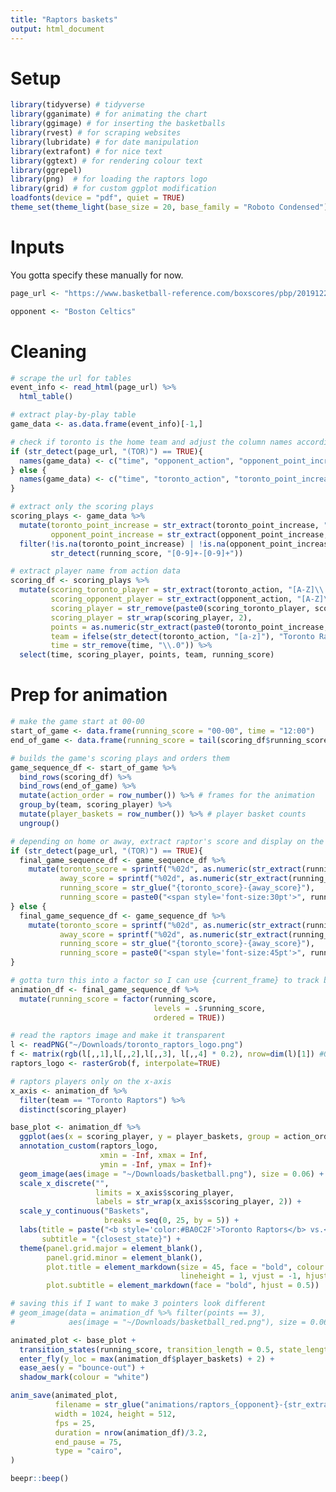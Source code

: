 ```yaml
---
title: "Raptors baskets"
output: html_document
---
```


# Setup

```r
library(tidyverse) # tidyverse
library(gganimate) # for animating the chart
library(ggimage) # for inserting the basketballs
library(rvest) # for scraping websites
library(lubridate) # for date manipulation
library(extrafont) # for nice text
library(ggtext) # for rendering colour text
library(ggrepel) 
library(png)  # for loading the raptors logo
library(grid) # for custom ggplot modification
loadfonts(device = "pdf", quiet = TRUE)
theme_set(theme_light(base_size = 20, base_family = "Roboto Condensed"))
```

# Inputs

You gotta specify these manually for now.

```r
page_url <- "https://www.basketball-reference.com/boxscores/pbp/201912250TOR.html"
```

```r
opponent <- "Boston Celtics"
```

# Cleaning 

```r
# scrape the url for tables
event_info <- read_html(page_url) %>%
  html_table()

# extract play-by-play table
game_data <- as.data.frame(event_info)[-1,]

# check if toronto is the home team and adjust the column names accordingly
if (str_detect(page_url, "(TOR)") == TRUE){
  names(game_data) <- c("time", "opponent_action", "opponent_point_increase", "running_score", "toronto_point_increase", "toronto_action")
} else {
  names(game_data) <- c("time", "toronto_action", "toronto_point_increase", "running_score", "opponent_point_increase", "opponent_action")
}
```

```r
# extract only the scoring plays
scoring_plays <- game_data %>%
  mutate(toronto_point_increase = str_extract(toronto_point_increase, "[0-9]"),
         opponent_point_increase = str_extract(opponent_point_increase, "[0-9]")) %>%
  filter(!is.na(toronto_point_increase) | !is.na(opponent_point_increase),
         str_detect(running_score, "[0-9]+-[0-9]+"))
```

```r
# extract player name from action data 
scoring_df <- scoring_plays %>%
  mutate(scoring_toronto_player = str_extract(toronto_action, "[A-Z]\\. [A-Za-z-]+"),
         scoring_opponent_player = str_extract(opponent_action, "[A-Z]\\. [A-Za-z-]+"),
         scoring_player = str_remove(paste0(scoring_toronto_player, scoring_opponent_player), "(NA)"),
         scoring_player = str_wrap(scoring_player, 2),
         points = as.numeric(str_extract(paste0(toronto_point_increase, opponent_point_increase), "[0-9]")),
         team = ifelse(str_detect(toronto_action, "[a-z]"), "Toronto Raptors", opponent),
         time = str_remove(time, "\\.0")) %>%
  select(time, scoring_player, points, team, running_score) 
```

# Prep for animation

```r
# make the game start at 00-00
start_of_game <- data.frame(running_score = "00-00", time = "12:00") 
end_of_game <- data.frame(running_score = tail(scoring_df$running_score, 1), time = "0:00")

# builds the game's scoring plays and orders them
game_sequence_df <- start_of_game %>%
  bind_rows(scoring_df) %>%
  bind_rows(end_of_game) %>%
  mutate(action_order = row_number()) %>% # frames for the animation
  group_by(team, scoring_player) %>%
  mutate(player_baskets = row_number()) %>% # player basket counts
  ungroup() 
```

```r
# depending on home or away, extract raptor's score and display on the left side of title
if (str_detect(page_url, "(TOR)") == TRUE){
  final_game_sequence_df <- game_sequence_df %>%  
    mutate(toronto_score = sprintf("%02d", as.numeric(str_extract(running_score, "[0-9]+$"))),
           away_score = sprintf("%02d", as.numeric(str_extract(running_score, "^[0-9]+") )),
           running_score = str_glue("{toronto_score}-{away_score}"),
           running_score = paste0("<span style='font-size:30pt'>", running_score, "</span>", "<br>", "<span style='font-size:20pt'>", time, "</span>"))
} else {
  final_game_sequence_df <- game_sequence_df %>%  
    mutate(toronto_score = sprintf("%02d", as.numeric(str_extract(running_score, "^[0-9]+") )),
           away_score = sprintf("%02d", as.numeric(str_extract(running_score, "[0-9]+$") )),
           running_score = str_glue("{toronto_score}-{away_score}"),
           running_score = paste0("<span style='font-size:45pt'>", running_score, "</span>", "<br>", "<span style='font-size:20pt'>", time, "</span>"))
}
```

```r
# gotta turn this into a factor so I can use {current_frame} to track boxscore
animation_df <- final_game_sequence_df %>%
  mutate(running_score = factor(running_score, 
                                levels = .$running_score,
                                ordered = TRUE))
```

```r
# read the raptors image and make it transparent
l <- readPNG("~/Downloads/toronto_raptors_logo.png")
f <- matrix(rgb(l[,,1],l[,,2],l[,,3], l[,,4] * 0.2), nrow=dim(l)[1]) #0.2 is alpha
raptors_logo <- rasterGrob(f, interpolate=TRUE)
```

```r
# raptors players only on the x-axis
x_axis <- animation_df %>% 
  filter(team == "Toronto Raptors") %>% 
  distinct(scoring_player)
```

```r
base_plot <- animation_df %>%
  ggplot(aes(x = scoring_player, y = player_baskets, group = action_order)) +
  annotation_custom(raptors_logo, 
                    xmin = -Inf, xmax = Inf, 
                    ymin = -Inf, ymax = Inf)+
  geom_image(aes(image = "~/Downloads/basketball.png"), size = 0.06) +
  scale_x_discrete("",
                   limits = x_axis$scoring_player, 
                   labels = str_wrap(x_axis$scoring_player, 2)) +
  scale_y_continuous("Baskets",
                     breaks = seq(0, 25, by = 5)) +
  labs(title = paste("<b style='color:#BA0C2F'>Toronto Raptors</b> vs.<b style='color:#007A33'>", opponent, " </b>"),
       subtitle = "{closest_state}") +
  theme(panel.grid.major = element_blank(),
        panel.grid.minor = element_blank(),
        plot.title = element_markdown(size = 45, face = "bold", colour = "#000000",
                                      lineheight = 1, vjust = -1, hjust = 0.5),
        plot.subtitle = element_markdown(face = "bold", hjust = 0.5))

# saving this if I want to make 3 pointers look different
# geom_image(data = animation_df %>% filter(points == 3), 
#            aes(image = "~/Downloads/basketball_red.png"), size = 0.06)
```

```r
animated_plot <- base_plot +
  transition_states(running_score, transition_length = 0.5, state_length = 0.1, wrap = FALSE) +
  enter_fly(y_loc = max(animation_df$player_baskets) + 2) +
  ease_aes(y = "bounce-out") + 
  shadow_mark(colour = "white")
```

```r
anim_save(animated_plot,
          filename = str_glue("animations/raptors_{opponent}-{str_extract(page_url, '[0-9]+')}.gif"),
          width = 1024, height = 512,
          fps = 25,
          duration = nrow(animation_df)/3.2,
          end_pause = 75,
          type = "cairo",
)

beepr::beep()
```

